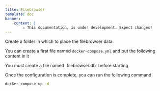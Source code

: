 ```yaml
---
title: Filebrowser
template: doc
banner:
    content: |
        ⚠️ This documentation, is under development. Expect changes!
---
```



<WarnBanner />

Create a folder in which to place the filebrowser data.

You can create a first file named `docker-compose.yml` and put the following content in it

<ShowCode url="https://raw.githubusercontent.com/gamingdy/My-HomeLab/main/filebrowser/docker-compose.yml" language="yml" title="docker-compose.yml" />

<Aside type="caution">
    You must create a file named `filebrowser.db` before starting
</Aside>

Once the configuration is complete, you can run the following command

```bash
docker compose up -d
```
